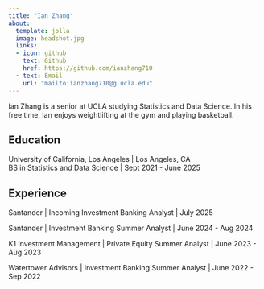 ```yaml
---
title: "Ian Zhang"
about:
  template: jolla
  image: headshot.jpg
  links:
  - icon: github
    text: Github
    href: https://github.com/ianzhang710
  - text: Email
    url: "mailto:ianzhang710@g.ucla.edu"
---
```


Ian Zhang is a senior at UCLA studying Statistics and Data Science. In his free time, Ian enjoys weightlifting at the gym and playing basketball. 

## Education

University of California, Los Angeles \| Los Angeles, CA  
BS in Statistics and Data Science \| Sept 2021 - June 2025


## Experience

Santander \| Incoming Investment Banking Analyst \| July 2025  

Santander \| Investment Banking Summer Analyst \| June 2024 - Aug 2024  

K1 Investment Management \| Private Equity Summer Analyst \| June 2023 - Aug 2023  

Watertower Advisors \| Investment Banking Summer Analyst \| June 2022 - Sep 2022   


